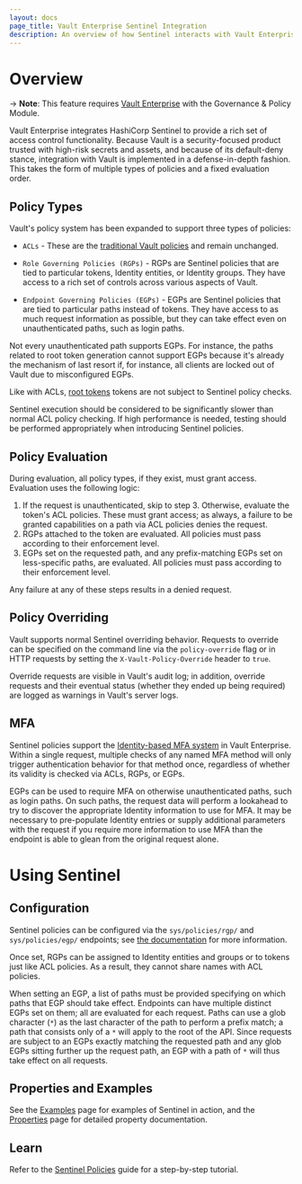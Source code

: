 ```yaml
---
layout: docs
page_title: Vault Enterprise Sentinel Integration
description: An overview of how Sentinel interacts with Vault Enterprise.
---
```


# Overview

-> **Note**: This feature requires [Vault Enterprise](https://www.hashicorp.com/products/vault/)
with the Governance & Policy Module.

Vault Enterprise integrates HashiCorp Sentinel to provide a rich set of access
control functionality. Because Vault is a security-focused product trusted with
high-risk secrets and assets, and because of its default-deny stance,
integration with Vault is implemented in a defense-in-depth fashion. This takes
the form of multiple types of policies and a fixed evaluation order.

## Policy Types

Vault's policy system has been expanded to support three types of policies:

- `ACLs` - These are the [traditional Vault
  policies](/docs/concepts/policies) and remain unchanged.

- `Role Governing Policies (RGPs)` - RGPs are Sentinel policies that are tied
  to particular tokens, Identity entities, or Identity groups. They have access
  to a rich set of controls across various aspects of Vault.

- `Endpoint Governing Policies (EGPs)` - EGPs are Sentinel policies that are
  tied to particular paths instead of tokens. They have access to as much
  request information as possible, but they can take effect even on
  unauthenticated paths, such as login paths.

Not every unauthenticated path supports EGPs. For instance, the paths related
to root token generation cannot support EGPs because it's already the mechanism
of last resort if, for instance, all clients are locked out of Vault due to
misconfigured EGPs.

Like with ACLs, [root tokens](/docs/concepts/tokens#root-tokens) tokens
are not subject to Sentinel policy checks.

Sentinel execution should be considered to be significantly slower than normal
ACL policy checking. If high performance is needed, testing should be performed
appropriately when introducing Sentinel policies.

## Policy Evaluation

During evaluation, all policy types, if they exist, must grant access.
Evaluation uses the following logic:

1. If the request is unauthenticated, skip to step 3. Otherwise, evaluate the
   token's ACL policies. These must grant access; as always, a failure to be
   granted capabilities on a path via ACL policies denies the request.
2. RGPs attached to the token are evaluated. All policies must pass according
   to their enforcement level.
3. EGPs set on the requested path, and any prefix-matching EGPs set on
   less-specific paths, are evaluated. All policies must pass according to
   their enforcement level.

Any failure at any of these steps results in a denied request.

## Policy Overriding

Vault supports normal Sentinel overriding behavior. Requests to override can be
specified on the command line via the `policy-override` flag or in HTTP
requests by setting the `X-Vault-Policy-Override` header to `true`.

Override requests are visible in Vault's audit log; in addition, override
requests and their eventual status (whether they ended up being required) are
logged as warnings in Vault's server logs.

## MFA

Sentinel policies support the [Identity-based MFA
system](/docs/enterprise/mfa) in Vault Enterprise. Within a single
request, multiple checks of any named MFA method will only trigger
authentication behavior for that method once, regardless of whether its
validity is checked via ACLs, RGPs, or EGPs.

EGPs can be used to require MFA on otherwise unauthenticated paths, such as
login paths. On such paths, the request data will perform a lookahead to try to
discover the appropriate Identity information to use for MFA. It may be
necessary to pre-populate Identity entries or supply additional parameters with
the request if you require more information to use MFA than the endpoint is
able to glean from the original request alone.

# Using Sentinel

## Configuration

Sentinel policies can be configured via the `sys/policies/rgp/` and
`sys/policies/egp/` endpoints; see [the
documentation](/api/system/policies) for more information.

Once set, RGPs can be assigned to Identity entities and groups or to tokens
just like ACL policies. As a result, they cannot share names with ACL policies.

When setting an EGP, a list of paths must be provided specifying on which paths
that EGP should take effect. Endpoints can have multiple distinct EGPs set on
them; all are evaluated for each request. Paths can use a glob character (`*`)
as the last character of the path to perform a prefix match; a path that
consists only of a `*` will apply to the root of the API. Since requests are
subject to an EGPs exactly matching the requested path and any glob EGPs
sitting further up the request path, an EGP with a path of `*` will thus take
effect on all requests.

## Properties and Examples

See the [Examples](/docs/enterprise/sentinel/examples) page for examples
of Sentinel in action, and the
[Properties](/docs/enterprise/sentinel/properties) page for detailed
property documentation.

## Learn

Refer to the [Sentinel Policies](https://learn.hashicorp.com/vault/identity-access-management/iam-sentinel)
guide for a step-by-step tutorial.
